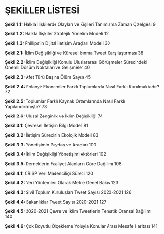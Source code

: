 # ŞEKİLLER LİSTESİ {-}

**Şekil 1.1:**  Halkla İlişkilerde Olayları ve Kişileri Tanımlama Zaman Çizelgesi	9

**Şekil 1.2:** Halkla İlişkiler Stratejik Yönetim Modeli	12

**Şekil 1.3:** Phillips'in Dijital İletişim Araçları Modeli	30

**Şekil 2.1:** İklim Değişikliği ve Küresel Isınma Tweet Karşılaştırması	38

**Şekil 2.2:** İklim Değişikliği Konulu Uluslararası Görüşmeler Sürecindeki Önemli Dönüm Noktaları ve Gelişmeler	40

**Şekil 2.3:** Afet Türü Başına Ölüm Sayısı	45

**Şekil 2.4:** Polanyi: Ekonomiler Farklı Toplumlarda Nasıl Farklı Kurulmaktadır?	72

**Şekil 2.5:** Toplumlar Farklı Kaynak Ortamlarında Nasıl Farklı Yapılandırılmıştır?	73

**Şekil 2.6:** Ulusal Zenginlik ve İklim Değişikliği	74

**Şekil 3.1:** Çevresel İletişim Bilgi Modeli	81

**Şekil 3.2:** İletişim Sürecinin Ekolojik Modeli	83

**Şekil 3.3:** Yönetişimin Paydaş ve Araçları	100

**Şekil 3.4:** İklim Değişikliği Yönetişimi Aktörleri	102

**Şekil 3.5:** Derneklerin Faaliyet Alanların Göre Dağılımı	108

**Şekil 4.1:** CRISP Veri Madenciliği Süreci	120

**Şekil 4.2:** Veri Yöntemleri Olarak Metne Genel Bakış	123

**Şekil 4.3:** Sivil Toplum Kuruluşları Tweet Sayısı 2020-2021	126

**Şekil 4.4:** Bakanlıklar Tweet Sayısı 2020-2021	127

**Şekil 4.5:** 2020-2021 Çevre ve İklim Tweetlerin Tematik Oransal Dağılımı	140

**Şekil 4.6:** Çok Boyutlu Ölçekleme Yoluyla Konular Arası Mesafe Haritası	141

